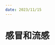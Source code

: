 ```yaml
---
date: 2023/11/15
---
```

# 感冒和流感
<ScDailyConversation />
<br />
<Dialog>
#### Tim, you don't look well today. Are you OK?
# I think I caught a [cold/n./3]. I have a bad [cough/n.] and I ache all over.
#### Maybe it's not a cold, maybe it's the [flu/n.]. A [symptom/n.] of the flu is [body/n.] [aches/n.].
#### Mike, Pam and Chris all came down with the flu last week and are on sick leave.
# Hmm, maybe you're right. I think I'm also running a [fever/n.].
#### Take a sick day. Go see a doctor and get some medicine.
# OK. I will do that.
#### Rest well. Hope you get well soon.
# Thanks. Bye.
#### Bye.
</Dialog>
